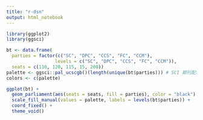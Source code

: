 ```yaml
---
title: "r-dsn"
output: html_notebook
---
```


```r
library(ggplot2)
library(ggsci)

bt <- data.frame(
  parties = factor(c("SC", "DPC", "CCS", "FC", "CCM"),
                  levels = c("SC", "DPC", "CCS", "FC", "CCM")),
  seats = c(110, 120, 115, 15, 200))
palette <- ggsci::pal_ucscgb()(length(unique(bt$parties))) # SCI 期刊配色 
colors <- c(palette)

ggplot(bt) +
  geom_parliament(aes(seats = seats, fill = parties), color = "black") +
  scale_fill_manual(values = palette, labels = levels(bt$parties)) + 
  coord_fixed() +
  theme_void()



```
